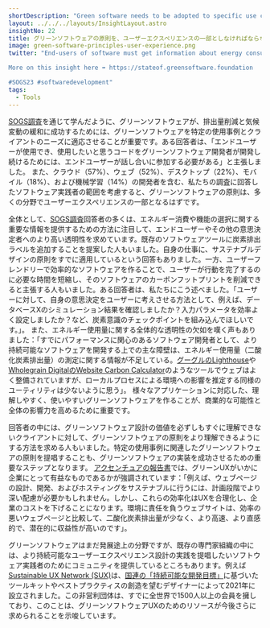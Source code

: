 ```yaml
---
shortDescription: "Green software needs to be adopted to specific use cases to be most effective."
layout: ../../../layouts/InsightLayout.astro
insightNo: 22
title: グリーンソフトウェアの原則を、ユーザーエクスペリエンスの一部としなければならない
image: green-software-principles-user-experience.png
twitter: "End-users of software must get information about energy consumption and feature choices for #greensoftware to be successful in reducing emissions and mitigating #climatechange.

More on this insight here ➡️ https://stateof.greensoftware.foundation

#SOGS23 #softwaredevelopment"
tags:
  - Tools
---
```


[SOGS調査](../survey)を通じて学んだように、グリーンソフトウェアが、排出量削減と気候変動の緩和に成功するためには、グリーンソフトウェアを特定の使用事例とクライアントのニーズに適応させることが重要です。ある回答者は、「エンドユーザーが使用でき、使用したいと思うコードをグリーンソフトウェア開発者が開発し続けるためには、エンドユーザーが話し合いに参加する必要がある」と主張しました。 また、クラウド（57%）、ウェブ（52%）、デスクトップ（22%）、モバイル（18%）、および機械学習（14%）の開発者を含む、私たちの調査に回答したソフトウェア実践者の範囲を考慮すると、グリーンソフトウェアの原則は、多くの分野でユーザーエクスペリエンスの一部となるはずです。

全体として、[SOGS調査](../survey)回答者の多くは、エネルギー消費や機能の選択に関する重要な情報を提供するための方法に注目して、エンドユーザーやその他の意思決定者へのより高い透明性を求めています。既存のソフトウェアツールに炭素排出ラベルを追加することを提案した人もいました。自身の仕事に、サステナブルデザインの原則をすでに適用しているという回答もありました。一方、ユーザーフレンドリーで効率的なソフトウェアを作ることで、ユーザーが行動を完了するのに必要な時間を短縮し、そのソフトウェアのカーボンフットプリントを削減できると主張する人もいました。ある回答者は、私たちにこう述べました。「ユーザーに対して、自身の意思決定をユーザーに考えさせる方法として、例えば、データベースXのシミュレーション結果を確認しましたか？入力パラメータを効率よく設定しましたか？など、炭素意識のチェックポイントを組み込んでほしいです。」。 また、エネルギー使用量に関する全体的な透明性の欠如を嘆く声もありました：「すでにパフォーマンスに関心のあるソフトウェア開発者として、より持続可能なソフトウェアを開発する上での主な障壁は、エネルギー使用量（二酸化炭素排出量）の測定に関する情報が不足している。[グーグルのLighthouse](https://chrome.google.com/webstore/detail/lighthouse/blipmdconlkpinefehnmjammfjpmpbjk?hl=en)や[Wholegrain DigitalのWebsite Carbon Calculator](https://www.websitecarbon.com/)のようなツールでウェブはよく整備されていますが、ローカルプロセスによる環境への影響を推定する同様のユーティリティは少ないように思う」。 様々なアプリケーションに対応した、理解しやすく、使いやすいグリーンソフトウェアを作ることが、商業的な可能性と全体の影響力を高めるために重要です。

回答者の中には、グリーンソフトウェア設計の価値を必ずしもすぐに理解できないクライアントに対して、グリーンソフトウェアの原則をより理解できるようにする方法を求める人もいました。特定の使用事例に関連したグリーンソフトウェアの原則を提唱することも、グリーンソフトウェアの実装を成功させるための重要なステップとなります。 [アクセンチュアの報告書](https://www.accenture.com/content/dam/accenture/final/a-com-migration/pdf/pdf-177/accenture-tech-sustainability-uniting-sustainability-and-technology.pdf#zoom=40)では、グリーンUXがいかに企業にとって有益なものであるかが強調されています：「例えば、ウェブページの設計、開発、およびホスティングをサステナブルに行うには、計画段階でより深い配慮が必要かもしれません。しかし、これらの効率化はUXを合理化し、企業のコストを下げることになります。環境に責任を負うウェブサイトは、効率の悪いウェブページと比較して、二酸化炭素排出量が少なく、より高速、より直感的で、潜在的に収益性が高いのです」。

グリーンソフトウェアはまだ発展途上の分野ですが、既存の専門家組織の中には、より持続可能なユーザーエクスペリエンス設計の実践を提唱したいソフトウェア実践者のためにコミュニティを提供しているところもあります。例えば[Sustainable UX Network (SUX)](https://sustainableuxmanifesto.com/)は、[国連の「持続可能な開発目標」](https://sdgs.un.org/goals)に基づいたツールキットやベストプラクティスの創造を望むデザイナーによって2021年に設立されました。この非営利団体は、すでに全世界で1500人以上の会員を擁しており、このことは、グリーンソフトウェアUXのためのリソースが今後さらに求められることを示唆しています。

